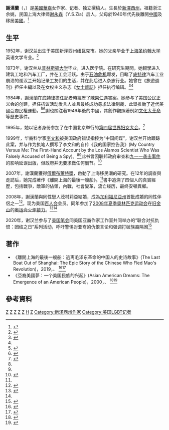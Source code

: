 {{Infobox writer
| name         = 谢汉兰
| image        = 
| imagesize    = 
| caption      = 
| pseudonym    =  
| birthdate    = {{birth year and age|1952}}
| birthplace   = {{USA}}[[纽瓦克_(新泽西州)|新泽西州纽瓦克]]
| deathdate    = 
| deathplace   = 
| resting_place = 
| occupation   = [[作家|作家]]<br>[[活动家|活动家]]
| alma_mater    = [[普林斯顿大学|普林斯顿大学]]
| nationality  = {{USA}}
| period       = 
| genre        = 
| subject      = 
| movement     = 
| notableworks = 
| spouse       = [[茂村莉亚|茂村莉亚]]
| relatives    = 
| influences   = 
| influenced   = 
| awards       = 
| signature    = 
| website      = {{URL|https://helenzia.com/}}
}}
'''謝漢蘭'''（{{lang-en|Helen Zia}}，{{bd|1952年}}）是[[美國華裔|美國華裔]]女作家、记者、独立撰稿人。生長於[[新澤西州|新澤西州]]，祖籍浙江余姚，民国上海大律师[[谢永森|谢永森]]（Y.S.Zia）后人，父母於1940年代先後離開[[中國|中國]]及移居[[美國|美國]]。<ref>{{Cite web|title=反映中國時代命運縮影 女作家謝漢蘭推出新作|url=http://www.singtaousa.com/ny/13549-社區僑社/2044637-%E5%8F%8D%E6%98%A0%E4%B8%AD%E5%9C%8B%E6%99%82%E4%BB%A3%E5%91%BD%E9%81%8B%E7%B8%AE%E5%BD%B1+%E5%A5%B3%E4%BD%9C%E5%AE%B6%E8%AC%9D%E6%BC%A2%E8%98%AD%E6%8E%A8%E5%87%BA%E6%96%B0%E4%BD%9C|accessdate=2020-06-01|work=www.singtaousa.com|language=en}}</ref>

==生平==
1952年，谢汉兰出生于美国新泽西州纽瓦克市。她的父亲毕业于[[圣约翰大学_(上海)|上海圣约翰大学]]英语文学专业。<ref name=":2">{{Cite web|title=从麦卡锡时代到亚裔崛起：一个华裔作家未完成的美国梦_镜相_澎湃新闻-The Paper|url=http://m.thepaper.cn/renmin_prom.jsp?contid=3219299&from=renmin|accessdate=2020-06-01|work=m.thepaper.cn}}</ref>

1973年，谢汉兰从[[普林斯顿大学|普林斯顿大学]]毕业，进入医学院。在研究生期間，她輟學进入建筑工地和汽车工厂，并在工会活跃。由于[[能源危機|石油危机]]爆发，目睹了[[底特律|底特律]]汽车工业崩溃的谢汉兰开始记录工友们的生活，并在此后进入杂志行业。她曾在《旅遊週刊》担任主編以及在女权主义杂志《[https://msmagazine.com/ 女士雜誌]{{Wayback|url=https://msmagazine.com/ |date=20200531000602 }}》担任执行编辑。<ref name=":0">{{Cite web|title=從難民到「模範少數族裔」：一批美國人的上海根|url=https://cn.nytimes.com/china/20190316/last-boat-out-of-shanghai/zh-hant/|accessdate=2020-05-30|date=2019-03-16|last=Chan2019年3月16日|first=Emily|work=紐約時報中文網|language=zh-hant|archive-date=2019-10-05|archive-url=https://web.archive.org/web/20191005082630/https://cn.nytimes.com/china/20190316/last-boat-out-of-shanghai/zh-hant/|dead-url=no}}</ref><ref name=":2" />

1984年，謝漢蘭在[[底特律|底特律]]擔任記者時經歷了[[陳果仁|陳果仁]]遇害案。她参与了美国公民正义会的创建，担任抗议活动发言人並且最终成功尋求法律制裁，此舉推動了近代美國亞裔民權運動。<ref>{{Cite journal|title=“陈果仁案”与亚美民权运动|author=李爱慧|url=|journal=华侨华人历史研究|issue=2|doi=|others=|year=2007|volume=|page=|pmid=}}</ref><ref>{{Cite web |url=http://www.chinese21.com/?pid=510227666 |title=謝漢蘭 (Helen Zia) |access-date=2014-10-26 |archive-url=https://web.archive.org/web/20150923202847/http://www.chinese21.com/?pid=510227666 |archive-date=2015-09-23 |dead-url=yes }}</ref>謝也關注著1949年後的中國，其創作觀照著例如[[文化大革命|文化大革命]]等歷史事件。

1995年，她以记者身份参加了在中国北京举行的[[第四届世界妇女大会|第四届世界妇女大会]]。<ref name=":1">{{Cite web|title=Why I will carry the Olympic torch|url=https://www.sfgate.com/opinion/article/Why-I-will-carry-the-Olympic-torch-3218797.php|accessdate=2020-05-31|date=2008-04-08|last=Zia|first=Helen|work=SFGate|archive-date=2017-09-29|archive-url=https://web.archive.org/web/20170929224043/http://www.sfgate.com/opinion/article/Why-I-will-carry-the-Olympic-torch-3218797.php|dead-url=no}}</ref>

1999年，华裔科学家[[李文和|李文和]]被美国政府错误指控为“中国间谍”，谢汉兰开始跟踪此案，并与作为执笔人撰写了李文和的自传《我的国家控告我》(My Country Versus Me: The First-Hand Account by the Los Alamos Scientist Who Was Falsely Accused of Being a Spy)。<ref name=":0" /><ref name=":2" />此书曾因联邦政府审查和[[九一一袭击事件|九一一袭击事件]]的影响延误出版，但政府并无要求做任何删节。<ref>{{Cite web|title=女作家讲述真实李文和|url=http://www.peopledaily.com.cn/GB/guoji/25/96/20020128/657008.html|accessdate=2020-06-01|work=www.peopledaily.com.cn|archive-date=2003-04-26|archive-url=https://web.archive.org/web/20030426132521/http://www.peopledaily.com.cn/GB/guoji/25/96/20020128/657008.html|dead-url=no}}</ref>

2007年，謝漢蘭獲得[[福布莱特计划|傅爾布萊特獎]]，啟動了上海移民潮的研究。在12年的調查與走訪后，她完成著作《離開上海的最後一艘船》。<ref name=":0" />書中追溯了四個人的真實經歷，包括戰爭，敵軍的佔領，內戰，社會變革，流亡经历，最终安頓異鄉。

2008年，謝漢蘭與同性戀人茂村莉亞結婚，成為[[加利福尼亞州|加利福尼亞州]]首批成婚的同性伴侶之一<ref>{{Cite web |url=http://www.womensmediacenter.com/blog/entry/helen-zia-a-disobedient-daughter-and-her-passion-for-justice |title=Helen Zia: A Disobedient Daughter and Her Passion For Justice |access-date=2014-10-26 |archive-date=2015-07-21 |archive-url=https://web.archive.org/web/20150721210538/http://www.womensmediacenter.com/blog/entry/helen-zia-a-disobedient-daughter-and-her-passion-for-justice |dead-url=no }}</ref>。现为美国[[百人会|百人会]]会员。同年参加了[[2008年夏季奥林匹克运动会|2008年夏季奥林匹克运动会]]在[[旧金山|旧金山]]的[[2008年夏季奧林匹克運動會火炬接力|奥运会火炬接力]]。<ref>{{Cite web|title=Helen Zia|url=https://www.napawf.org/womens-history-month/2019/3/22/helen-zia|accessdate=2020-05-31|work=NAPAWF|language=en-US|archive-date=2020-06-12|archive-url=https://web.archive.org/web/20200612083513/https://www.napawf.org/womens-history-month/2019/3/22/helen-zia|dead-url=no}}</ref><ref name=":1" />

2020年，谢汉兰参与了[https://pen.org/ 美国笔会]{{Wayback|url=https://pen.org/ |date=20170718155703 }}同美国亚裔作家工作室共同举办的“联合对抗仇恨：团结之日”系列活动，呼吁警惕对亚裔的仇恨言论和强调打破族裔隔阂<ref>{{Cite web|title=疫情下的美国：用表达的力量对抗种族主义-中新网|url=http://www.chinanews.com/gj/2020/05-28/9196850.shtml|accessdate=2020-05-30|work=www.chinanews.com|archive-date=2020-09-16|archive-url=https://web.archive.org/web/20200916160636/http://www.chinanews.com/gj/2020/05-28/9196850.shtml|dead-url=no}}</ref>

==著作==
*《離開上海的最後一艘船：逃离毛泽东革命的中国人的史诗故事》(The Last Boat Out of Shanghai: The Epic Story of the Chinese Who Fled Mao's Revolution)，2019，{{ISBN|9780345522320}}、{{ISBN|9780525618867}} <ref>{{cite web|url=https://www.bostonorange.com/2019/02/blog-post_17.html|title=“離開上海的最後一艘船”：謝漢蘭新書談逃離中國移民|date=2019年2月17日|archive-url=https://web.archive.org/web/20210609060926/https://www.bostonorange.com/2019/02/blog-post_17.html|archive-date=2021年|dead-url=no}}</ref><ref>{{cite web|url=https://cn.nytimes.com/china/20190316/last-boat-out-of-shanghai/|title=从难民到“模范少数族裔”：一批美国人的上海根|publisher=紐約時報|date=2019年3月16日|archive-url=https://web.archive.org/web/20210609062037/https://cn.nytimes.com/china/20190316/last-boat-out-of-shanghai/|archive-date=2021年|dead-url=no}}</ref>
*《亞裔美國夢：一个美国民族的兴起》(Asian American Dreams: The Emergence of an American People)，2000，{{ISBN|9781429980852}}、{{ISBN|9780374527365}} <ref>{{cite web|url=https://asiasociety.org/sites/default/files/inline-files/2020%20Teachers%20Workshop%20Program.pdf|title=Teachers Workshop|publisher=Asia Society Northern California|date=2020年|archive-url=https://web.archive.org/web/20210609063616/https://asiasociety.org/sites/default/files/inline-files/2020%20Teachers%20Workshop%20Program.pdf|archive-date=2021年|dead-url=no}}</ref><ref>{{cite web|url=https://ocat.msu.edu/wp-content/uploads/2019/02/Helen-Zia-Event-Flyer.pdf|title=Helen Zia|publisher=Asian Pacific American Studies Program|date=2019年2月|archive-url=https://web.archive.org/web/20210609063827/https://ocat.msu.edu/wp-content/uploads/2019/02/Helen-Zia-Event-Flyer.pdf|archive-date=2021年|dead-url=no}}</ref>

==參考資料==
{{reflist}}

[[Category:美國女性作家|Z]]
[[Category:宁波裔美国人|Z]]
[[Category:美国民权运动者|Z]]
[[Category:百人会会员|Z]]
[[Category:女同性戀作家|Z]]
[[Category:余姚泗门谢氏|H]]
[[Category:普林斯頓大學校友|Z]]
[[Category:新泽西州作家|Category:新泽西州作家]]
[[Category:美国LGBT记者|Category:美国LGBT记者]]